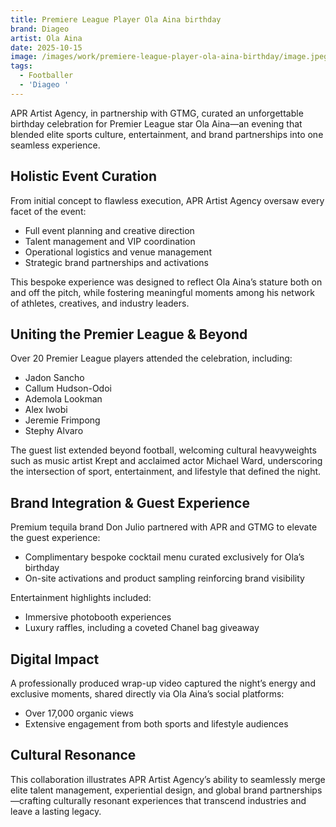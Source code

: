 ```yaml
---
title: Premiere League Player Ola Aina birthday
brand: Diageo
artist: Ola Aina
date: 2025-10-15
image: /images/work/premiere-league-player-ola-aina-birthday/image.jpeg
tags:
  - Footballer
  - 'Diageo '
---
```

APR Artist Agency, in partnership with GTMG, curated an unforgettable birthday celebration for Premier League star Ola Aina—an evening that blended elite sports culture, entertainment, and brand partnerships into one seamless experience.

## Holistic Event Curation

From initial concept to flawless execution, APR Artist Agency oversaw every facet of the event:

* Full event planning and creative direction
* Talent management and VIP coordination
* Operational logistics and venue management
* Strategic brand partnerships and activations

This bespoke experience was designed to reflect Ola Aina’s stature both on and off the pitch, while fostering meaningful moments among his network of athletes, creatives, and industry leaders.

## Uniting the Premier League & Beyond

Over 20 Premier League players attended the celebration, including:

* Jadon Sancho
* Callum Hudson-Odoi
* Ademola Lookman
* Alex Iwobi
* Jeremie Frimpong
* Stephy Alvaro

The guest list extended beyond football, welcoming cultural heavyweights such as music artist Krept and acclaimed actor Michael Ward, underscoring the intersection of sport, entertainment, and lifestyle that defined the night.

## Brand Integration & Guest Experience

Premium tequila brand Don Julio partnered with APR and GTMG to elevate the guest experience:

* Complimentary bespoke cocktail menu curated exclusively for Ola’s birthday
* On-site activations and product sampling reinforcing brand visibility

Entertainment highlights included:

* Immersive photobooth experiences
* Luxury raffles, including a coveted Chanel bag giveaway

## Digital Impact

A professionally produced wrap-up video captured the night’s energy and exclusive moments, shared directly via Ola Aina’s social platforms:

* Over 17,000 organic views
* Extensive engagement from both sports and lifestyle audiences

## Cultural Resonance

This collaboration illustrates APR Artist Agency’s ability to seamlessly merge elite talent management, experiential design, and global brand partnerships—crafting culturally resonant experiences that transcend industries and leave a lasting legacy.
